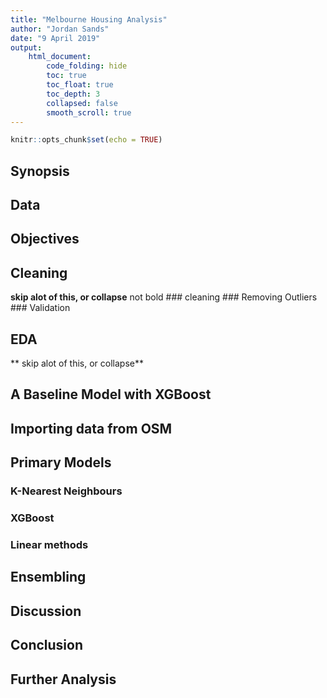 ```yaml
---
title: "Melbourne Housing Analysis"
author: "Jordan Sands"
date: "9 April 2019"
output:
    html_document:
        code_folding: hide
        toc: true
        toc_float: true
        toc_depth: 3
        collapsed: false
        smooth_scroll: true
---
```


```r
knitr::opts_chunk$set(echo = TRUE)
```

## Synopsis

## Data

## Objectives

## Cleaning
**skip alot of this, or collapse** not bold
### cleaning
### Removing Outliers
### Validation

## EDA
** skip alot of this, or collapse**

## A Baseline Model with XGBoost

## Importing data from OSM

## Primary Models

### K-Nearest Neighbours

### XGBoost

### Linear methods

## Ensembling

## Discussion

## Conclusion

## Further Analysis